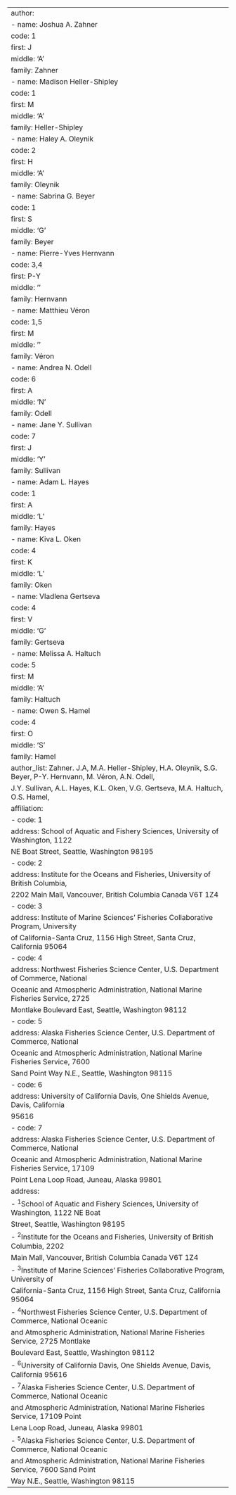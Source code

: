 ---
author:
  - name: Joshua A. Zahner
    code: 1
    first: J
    middle: 'A'
    family: Zahner
  - name: Madison Heller-Shipley
    code: 1
    first: M
    middle: 'A'
    family: Heller-Shipley
  - name: Haley A. Oleynik
    code: 2
    first: H
    middle: 'A'
    family: Oleynik
  - name: Sabrina G. Beyer
    code: 1
    first: S
    middle: 'G'
    family: Beyer
  - name: Pierre-Yves Hernvann
    code: 3,4
    first: P-Y
    middle: ''
    family: Hernvann
  - name: Matthieu Véron
    code: 1,5
    first: M
    middle: ''
    family: Véron
  - name: Andrea N. Odell
    code: 6
    first: A
    middle: 'N'
    family: Odell
  - name: Jane Y. Sullivan
    code: 7
    first: J
    middle: 'Y'
    family: Sullivan
  - name: Adam L. Hayes
    code: 1
    first: A
    middle: 'L'
    family: Hayes
  - name: Kiva L. Oken
    code: 4
    first: K
    middle: 'L'
    family: Oken
  - name: Vladlena Gertseva
    code: 4
    first: V
    middle: 'G'
    family: Gertseva
  - name: Melissa A. Haltuch
    code: 5
    first: M
    middle: 'A'
    family: Haltuch
  - name: Owen S. Hamel
    code: 4
    first: O
    middle: 'S'
    family: Hamel
author_list: Zahner. J.A, M.A. Heller-Shipley, H.A. Oleynik, S.G. Beyer, P-Y. Hernvann, M. Véron, A.N. Odell,
   J.Y. Sullivan, A.L. Hayes, K.L. Oken, V.G. Gertseva, M.A. Haltuch, O.S. Hamel, 
affiliation:
  - code: 1
    address: School of Aquatic and Fishery Sciences, University of Washington, 1122
      NE Boat Street, Seattle, Washington 98195
  - code: 2
    address: Institute for the Oceans and Fisheries, University of British Columbia,
      2202 Main Mall, Vancouver, British Columbia Canada V6T 1Z4
  - code: 3
    address:  Institute of Marine Sciences’ Fisheries Collaborative Program, University
      of California-Santa Cruz, 1156 High Street, Santa Cruz, California 95064
  - code: 4
    address: Northwest Fisheries Science Center, U.S. Department of Commerce, National
      Oceanic and Atmospheric Administration, National Marine Fisheries Service, 2725
      Montlake Boulevard East, Seattle, Washington 98112
  - code: 5
    address: Alaska Fisheries Science Center, U.S. Department of Commerce, National
      Oceanic and Atmospheric Administration, National Marine Fisheries Service, 7600
      Sand Point Way N.E., Seattle, Washington 98115
  - code: 6
    address: University of California Davis, One Shields Avenue, Davis, California
      95616
  - code: 7
    address: Alaska Fisheries Science Center, U.S. Department of Commerce, National
      Oceanic and Atmospheric Administration, National Marine Fisheries Service, 17109
      Point Lena Loop Road, Juneau, Alaska 99801
address:
  - ^1^School of Aquatic and Fishery Sciences, University of Washington, 1122 NE Boat
    Street, Seattle, Washington 98195
  - ^2^Institute for the Oceans and Fisheries, University of British Columbia, 2202
    Main Mall, Vancouver, British Columbia Canada V6T 1Z4
  - ^3^Institute of Marine Sciences’ Fisheries Collaborative Program, University of 
    California-Santa Cruz, 1156 High Street, Santa Cruz, California 95064
  - ^4^Northwest Fisheries Science Center, U.S. Department of Commerce, National Oceanic
    and Atmospheric Administration, National Marine Fisheries Service, 2725 Montlake
    Boulevard East, Seattle, Washington 98112
  - ^6^University of California Davis, One Shields Avenue, Davis, California 95616
  - ^7^Alaska Fisheries Science Center, U.S. Department of Commerce, National Oceanic
    and Atmospheric Administration, National Marine Fisheries Service, 17109 Point
    Lena Loop Road, Juneau, Alaska 99801
  - ^5^Alaska Fisheries Science Center, U.S. Department of Commerce, National Oceanic
    and Atmospheric Administration, National Marine Fisheries Service, 7600 Sand Point
    Way N.E., Seattle, Washington 98115
---